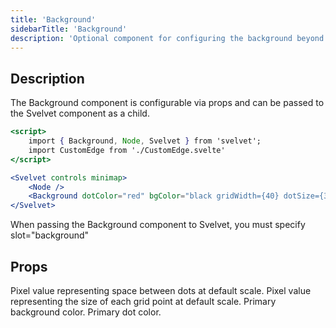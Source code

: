 ```yaml
---
title: 'Background'
sidebarTitle: 'Background'
description: 'Optional component for configuring the background beyond the default themes'
---
```


## Description

The Background component is configurable via props and can be passed to the Svelvet component as a child.

```jsx App.svelte
<script>
	import { Background, Node, Svelvet } from 'svelvet';
    import CustomEdge from './CustomEdge.svelte'
</script>

<Svelvet controls minimap>
    <Node />
    <Background dotColor="red" bgColor="black gridWidth={40} dotSize={3} slot="background" />
</Svelvet>
```

<Note>When passing the Background component to Svelvet, you must specify slot="background"</Note>

## Props

<ResponseField name="gridWidth" type="number" default="22">
	Pixel value representing space between dots at default scale.
</ResponseField>

<ResponseField name="dotSize" type="number" default="1.4">
	Pixel value representing the size of each grid point at default scale.
</ResponseField>

<ResponseField name="bgColor" type="CSS Color String" default="theme dependent">
	Primary background color.
</ResponseField>

<ResponseField name="dotColor" type="CSS Color String" default="theme dependent">
	Primary dot color.
</ResponseField>
